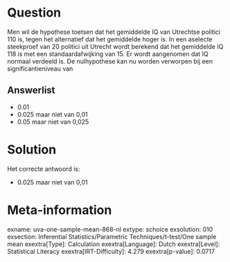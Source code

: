 Question
========

Men wil de hypothese toetsen dat het gemiddelde IQ van Utrechtse
politici 110 is, tegen het alternatief dat het gemiddelde hoger is. In
een aselecte steekproef van 20 politici uit Utrecht wordt berekend dat
het gemiddelde IQ 118 is met een standaardafwijking van 15. Er wordt
aangenomen dat IQ normaal verdeeld is. De nulhypothese kan nu worden
verworpen bij een significantieniveau van


Answerlist
----------

* 0.01
* 0.025 maar niet van 0,01
* 0.05 maar niet van 0,025

Solution
========

Het correcte antwoord is: 

* 0.025 maar niet van 0,01

Meta-information
================
exname: uva-one-sample-mean-868-nl
extype: schoice
exsolution: 010
exsection: Inferential Statistics/Parametric Techniques/t-test/One sample mean
exextra[Type]: Calculation
exextra[Language]: Dutch
exextra[Level]: Statistical Literacy
exextra[IRT-Difficulty]: 4.279
exextra[p-value]: 0.0717
